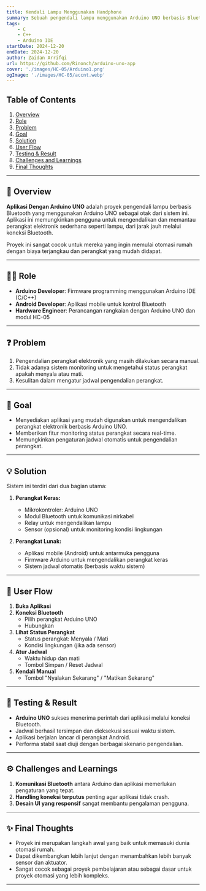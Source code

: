 ```yaml
---
title: Kendali Lampu Menggunakan Handphone
summary: Sebuah pengendali lampu menggunakan Arduino UNO berbasis Bluetooth yang dirancang untuk memudahkan otomasi dan monitoring perangkat elektronik sederhana. Proyek ini menggunakan bahasa pemrograman C/C++ di Arduino IDE.
tags:
    - C
    - C++
    - Arduino IDE
startDate: 2024-12-20
endDate: 2024-12-20
author: Zaidan Arrifqi
url: https://github.com/Rinonch/arduino-uno-app
cover: './images/HC-05/Arduino1.png'
ogImage: './images/HC-05/accnt.webp'
---
```


<div id="top" name="top"></div>

## Table of Contents
1. [Overview](#overview)
2. [Role](#role)
3. [Problem](#problem)
4. [Goal](#goal)
5. [Solution](#solution)
6. [User Flow](#user-flow)
7. [Testing & Result](#testing--result)
8. [Challenges and Learnings](#challenges-and-learnings)
9. [Final Thoughts](#final-thoughts)

---

## 📱 Overview
**Aplikasi Dengan Arduino UNO** adalah proyek pengendali lampu berbasis Bluetooth yang menggunakan Arduino UNO sebagai otak dari sistem ini. Aplikasi ini memungkinkan pengguna untuk mengendalikan dan memantau perangkat elektronik sederhana seperti lampu, dari jarak jauh melalui koneksi Bluetooth.

Proyek ini sangat cocok untuk mereka yang ingin memulai otomasi rumah dengan biaya terjangkau dan perangkat yang mudah didapat.

---

## 👨‍💻 Role
- **Arduino Developer**: Firmware programming menggunakan Arduino IDE (C/C++)
- **Android Developer**: Aplikasi mobile untuk kontrol Bluetooth
- **Hardware Engineer**: Perancangan rangkaian dengan Arduino UNO dan modul HC-05

---

## ❓ Problem
1. Pengendalian perangkat elektronik yang masih dilakukan secara manual.
2. Tidak adanya sistem monitoring untuk mengetahui status perangkat apakah menyala atau mati.
3. Kesulitan dalam mengatur jadwal pengendalian perangkat.

---

## 🎯 Goal
- Menyediakan aplikasi yang mudah digunakan untuk mengendalikan perangkat elektronik berbasis Arduino UNO.
- Memberikan fitur monitoring status perangkat secara real-time.
- Memungkinkan pengaturan jadwal otomatis untuk pengendalian perangkat.

---

## 💡 Solution
Sistem ini terdiri dari dua bagian utama:

1. **Perangkat Keras:**
   - Mikrokontroler: Arduino UNO
   - Modul Bluetooth untuk komunikasi nirkabel
   - Relay untuk mengendalikan lampu
   - Sensor (opsional) untuk monitoring kondisi lingkungan

2. **Perangkat Lunak:**
   - Aplikasi mobile (Android) untuk antarmuka pengguna
   - Firmware Arduino untuk mengendalikan perangkat keras
   - Sistem jadwal otomatis (berbasis waktu sistem)

---

## 🔄 User Flow
1. **Buka Aplikasi**
2. **Koneksi Bluetooth**
   - Pilih perangkat Arduino UNO
   - Hubungkan
3. **Lihat Status Perangkat**
   - Status perangkat: Menyala / Mati
   - Kondisi lingkungan (jika ada sensor)
4. **Atur Jadwal**
   - Waktu hidup dan mati
   - Tombol Simpan / Reset Jadwal
5. **Kendali Manual**
   - Tombol "Nyalakan Sekarang" / "Matikan Sekarang"

---

## 🧪 Testing & Result
- **Arduino UNO** sukses menerima perintah dari aplikasi melalui koneksi Bluetooth.
- Jadwal berhasil tersimpan dan dieksekusi sesuai waktu sistem.
- Aplikasi berjalan lancar di perangkat Android.
- Performa stabil saat diuji dengan berbagai skenario pengendalian.

---

## ⚙️ Challenges and Learnings
1. **Komunikasi Bluetooth** antara Arduino dan aplikasi memerlukan pengaturan yang tepat.
2. **Handling koneksi terputus** penting agar aplikasi tidak crash.
3. **Desain UI yang responsif** sangat membantu pengalaman pengguna.

---

## ✨ Final Thoughts
- Proyek ini merupakan langkah awal yang baik untuk memasuki dunia otomasi rumah.
- Dapat dikembangkan lebih lanjut dengan menambahkan lebih banyak sensor dan aktuator.
- Sangat cocok sebagai proyek pembelajaran atau sebagai dasar untuk proyek otomasi yang lebih kompleks.

---